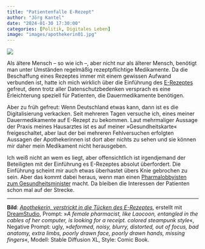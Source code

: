 ```yaml
---
title: "Patientenfalle E-Rezept"
author: "Jörg Kantel"
date: "2024-01-30 17:30:00"
categories: [Politik, Digitales Leben]
image: "images/apothekerin01.jpg"
---
```


[![](images/apothekerin01-b.jpg)](https://www.flickr.com/photos/schockwellenreiter/53497171197/)

Als ältere Mensch -- so wie ich --, aber nicht nur als älterer Mensch, benötigt man unter Umständen regelmäßig rezeptpflichtige Medikamente. Da die Beschaffung eines Rezeptes immer mit einem gewissen Aufwand verbunden ist, hatte ich mich wirklich über die Einführung des [E-Rezeptes](https://www.bundesgesundheitsministerium.de/e-rezept) gefreut, denn trotz aller Datenschutzbedenken versprach es eine Erleichterung speziell für Patienten, die Dauermedikamente benötigen.

Aber zu früh gefreut: Wenn Deutschland etwas kann, dann ist es die Digitalisierung verkacken. Seit mehreren Tagen versuche ich, eines meiner Dauermedikamente auf E-Rezept zu bekommen. Laut mehrmaliger Aussage der Praxis meines Hausarztes ist es auf meiner »Gesundheitskarte« freigeschaltet, aber laut der bei mehreren Fehlversuchen erfolgten Aussagen der Apothekerinnen ist dort aber nichts zu sehen und sie können mir daher mein Medikament nicht herausgeben.

Ich weiß nicht an wem es liegt, aber offensichtlich ist irgendjemand der Beteiligten mit der Einführung es E-Rezeptes absolut überfordert. Die Einführung scheint mir auch etwas überhastet übers Knie gebrochen zu sein. Aber das kommt dabei heraus, wenn man einen [Pharmalobbyisten zum Gesundheitsminister](https://de.wikipedia.org/wiki/Karl_Lauterbach) macht. Da bleiben die Interessen der Patienten schon mal auf der Strecke.

---

**Bild**: *[Apothekerin, verstrickt in die Tücken des E-Rezeptes](https://www.flickr.com/photos/schockwellenreiter/53497171197/)*, erstellt mit [DreamStudio](https://beta.dreamstudio.ai/generate), Prompt: »*A female pharmacist, like Laocoon, entangled in the cables of her computer, is looking for a receipt. colored steampunk style*«, Negative Prompt: ugly, »*deformed, noisy, blurry, distorted, out of focus, bad anatomy, extra limbs, poorly drawn face, poorly drawn hands, missing fingers*«, Modell: Stable Diffusion XL, Style: Comic Book.